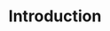 ---
title: "Introduction"
description: "Agentic Interfaces allow your AI Agent to connect to any system"
---